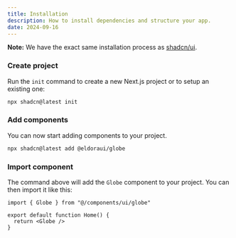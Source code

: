 ```yaml
---
title: Installation
description: How to install dependencies and structure your app.
date: 2024-09-16
---
```


<Callout>

**Note:** We have the exact same installation process as [shadcn/ui](https://ui.shadcn.com/docs/installation/).

</Callout>

<Steps>

### Create project

Run the `init` command to create a new Next.js project or to setup an existing one:

```bash
npx shadcn@latest init
```

### Add components

You can now start adding components to your project.

```bash
npx shadcn@latest add @eldoraui/globe
```

### Import component

The command above will add the `Globe` component to your project. You can then import it like this:

```tsx {1,6} showLineNumbers
import { Globe } from "@/components/ui/globe"

export default function Home() {
  return <Globe />
}
```

</Steps>
